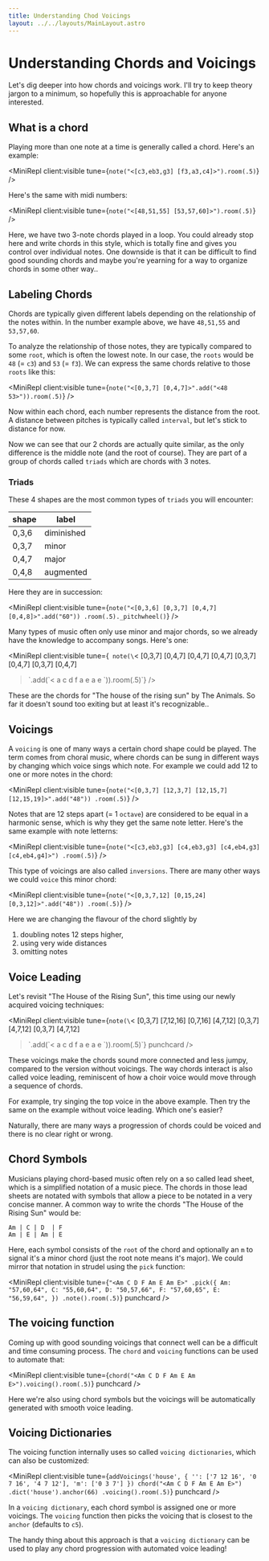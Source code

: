 ```yaml
---
title: Understanding Chod Voicings
layout: ../../layouts/MainLayout.astro
---
```



# Understanding Chords and Voicings

Let's dig deeper into how chords and voicings work.
I'll try to keep theory jargon to a minimum, so hopefully this is approachable for anyone interested.

## What is a chord

Playing more than one note at a time is generally called a chord. Here's an example:

<MiniRepl client:visible tune={`note("<[c3,eb3,g3] [f3,a3,c4]>").room(.5)`} />

Here's the same with midi numbers:

<MiniRepl client:visible tune={`note("<[48,51,55] [53,57,60]>").room(.5)`} />

Here, we have two 3-note chords played in a loop.
You could already stop here and write chords in this style, which is totally fine and gives you control over individual notes.
One downside is that it can be difficult to find good sounding chords and maybe you're yearning for a way to organize chords in some other way..

## Labeling Chords

Chords are typically given different labels depending on the relationship of the notes within.
In the number example above, we have `48,51,55` and `53,57,60`.

To analyze the relationship of those notes, they are typically compared to some `root`, which is often the lowest note.
In our case, the `roots` would be `48` (= `c3`) and `53` (= `f3`).
We can express the same chords relative to those `roots` like this:

<MiniRepl client:visible tune={`note("<[0,3,7] [0,4,7]>".add("<48 53>")).room(.5)`} />

Now within each chord, each number represents the distance from the root.
A distance between pitches is typically called `interval`, but let's stick to distance for now.

Now we can see that our 2 chords are actually quite similar, as the only difference is the middle note (and the root of course).
They are part of a group of chords called `triads` which are chords with 3 notes.

### Triads

These 4 shapes are the most common types of `triads` you will encounter:

| shape | label      |
| ----- | ---------- |
| 0,3,6 | diminished |
| 0,3,7 | minor      |
| 0,4,7 | major      |
| 0,4,8 | augmented  |

Here they are in succession:

<MiniRepl
  client:visible
  tune={`note("<[0,3,6] [0,3,7] [0,4,7] [0,4,8]>".add("60"))
.room(.5)._pitchwheel()`}
/>

Many types of music often only use minor and major chords, so we already have the knowledge to accompany songs. Here's one:

<MiniRepl
  client:visible
  tune={`
note(\`<
[0,3,7] [0,4,7] [0,4,7] [0,4,7]
[0,3,7] [0,4,7] [0,3,7] [0,4,7]
>\`.add(\`<
a c d f
a e a e
>\`)).room(.5)`}
/>

These are the chords for "The house of the rising sun" by The Animals.
So far it doesn't sound too exiting but at least it's recognizable..

## Voicings

A `voicing` is one of many ways a certain chord shape could be played.
The term comes from choral music, where chords can be sung in different ways by changing which voice sings which note.
For example we could add 12 to one or more notes in the chord:

<MiniRepl
  client:visible
  tune={`note("<[0,3,7] [12,3,7] [12,15,7] [12,15,19]>".add("48"))
.room(.5)`}
/>

Notes that are 12 steps apart (= 1 `octave`) are considered to be equal in a harmonic sense, which is why they get the same note letter.
Here's the same example with note letterns:

<MiniRepl
  client:visible
  tune={`note("<[c3,eb3,g3] [c4,eb3,g3] [c4,eb4,g3] [c4,eb4,g4]>")
.room(.5)`}
/>

This type of voicings are also called `inversions`. There are many other ways we could `voice` this minor chord:

<MiniRepl
  client:visible
  tune={`note("<[0,3,7,12] [0,15,24] [0,3,12]>".add("48"))
.room(.5)`}
/>

Here we are changing the flavour of the chord slightly by

1. doubling notes 12 steps higher,
2. using very wide distances
3. omitting notes

## Voice Leading

Let's revisit "The House of the Rising Sun", this time using our newly acquired voicing techniques:

<MiniRepl
  client:visible
  tune={`note(\`<
[0,3,7] [7,12,16] [0,7,16] [4,7,12]
[0,3,7] [4,7,12] [0,3,7] [4,7,12]
>\`.add(\`<
a c d f
a e a e
>\`)).room(.5)`}
  punchcard
/>

These voicings make the chords sound more connected and less jumpy, compared to the version without voicings.
The way chords interact is also called voice leading, reminiscent of how a choir voice would move through a sequence of chords.

For example, try singing the top voice in the above example. Then try the same on the example without voice leading. Which one's easier?

Naturally, there are many ways a progression of chords could be voiced and there is no clear right or wrong.

## Chord Symbols

Musicians playing chord-based music often rely on a so called lead sheet, which is a simplified notation of a music piece.
The chords in those lead sheets are notated with symbols that allow a piece to be notated in a very concise manner.
A common way to write the chords "The House of the Rising Sun" would be:

```
Am | C | D  | F
Am | E | Am | E
```

Here, each symbol consists of the `root` of the chord and optionally an `m` to signal it's a minor chord (just the root note means it's major).
We could mirror that notation in strudel using the `pick` function:

<MiniRepl
  client:visible
  tune={`"<Am C D F Am E Am E>"
  .pick({
    Am: "57,60,64",
    C: "55,60,64",
    D: "50,57,66",
    F: "57,60,65",
    E: "56,59,64",
  })
  .note().room(.5)`}
  punchcard
/>

## The voicing function

Coming up with good sounding voicings that connect well can be a difficult and time consuming process.
The `chord` and `voicing` functions can be used to automate that:

<MiniRepl client:visible tune={`chord("<Am C D F Am E Am E>").voicing().room(.5)`} punchcard />

Here we're also using chord symbols but the voicings will be automatically generated with smooth voice leading.

## Voicing Dictionaries

The voicing function internally uses so called `voicing dictionaries`, which can also be customized:

<MiniRepl
  client:visible
  tune={`addVoicings('house', {
  '': ['7 12 16', '0 7 16', '4 7 12'],
  'm': ['0 3 7']
})
chord("<Am C D F Am E Am E>")
  .dict('house').anchor(66)
  .voicing().room(.5)`}
  punchcard
/>

In a `voicing dictionary`, each chord symbol is assigned one or more voicings.
The `voicing` function then picks the voicing that is closest to the `anchor` (defaults to `c5`).

The handy thing about this approach is that a `voicing dictionary` can be used to play any chord progression with automated voice leading!
